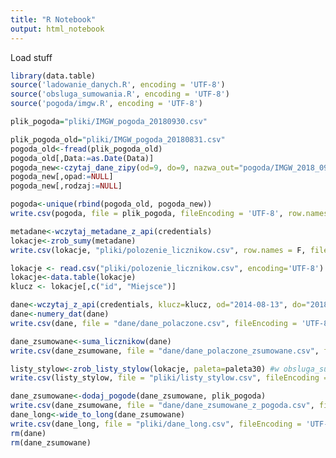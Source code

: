 ```yaml
---
title: "R Notebook"
output: html_notebook
---
```


Load stuff

```r
library(data.table)
source('ladowanie_danych.R', encoding = 'UTF-8')
source('obsluga_sumowania.R', encoding = 'UTF-8')
source('pogoda/imgw.R', encoding = 'UTF-8')
```

```r
plik_pogoda="pliki/IMGW_pogoda_20180930.csv"
```

```r
plik_pogoda_old="pliki/IMGW_pogoda_20180831.csv"
pogoda_old<-fread(plik_pogoda_old)
pogoda_old[,Data:=as.Date(Data)]
pogoda_new<-czytaj_dane_zipy(od=9, do=9, nazwa_out="pogoda/IMGW_2018_09.csv")
pogoda_new[,opad:=NULL]
pogoda_new[,rodzaj:=NULL]

pogoda<-unique(rbind(pogoda_old, pogoda_new))
write.csv(pogoda, file = plik_pogoda, fileEncoding = 'UTF-8', row.names = F)

```

```r
metadane<-wczytaj_metadane_z_api(credentials)
lokacje<-zrob_sumy(metadane)
write.csv(lokacje, "pliki/polozenie_licznikow.csv", row.names = F, fileEncoding = 'UTF-8')
```


```r
lokacje <- read.csv("pliki/polozenie_licznikow.csv", encoding='UTF-8')
lokacje<-data.table(lokacje)
klucz <- lokacje[,c("id", "Miejsce")]

```

```r
dane<-wczytaj_z_api(credentials, klucz=klucz, od="2014-08-13", do="2018-10-25", miasto="Warszawa")
dane<-numery_dat(dane)
write.csv(dane, file = "dane/dane_polaczone.csv", fileEncoding = 'UTF-8')
```

```r
dane_zsumowane<-suma_licznikow(dane)
write.csv(dane_zsumowane, file = "dane/dane_polaczone_zsumowane.csv", fileEncoding = 'UTF-8')

```

```r
listy_stylow<-zrob_listy_stylow(lokacje, paleta=paleta30) #w obsluga_sumowania
write.csv(listy_stylow, file = "pliki/listy_stylow.csv", fileEncoding = 'UTF-8', row.names = F)

```

```r
dane_zsumowane<-dodaj_pogode(dane_zsumowane, plik_pogoda)
write.csv(dane_zsumowane, file = "dane/dane_zsumowane_z_pogoda.csv", fileEncoding = 'UTF-8')
dane_long<-wide_to_long(dane_zsumowane)
write.csv(dane_long, file = "pliki/dane_long.csv", fileEncoding = 'UTF-8')
rm(dane)
rm(dane_zsumowane)

```

